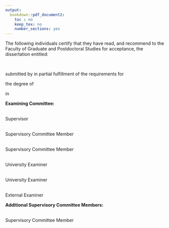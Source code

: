 ```yaml
---
output:
  bookdown::pdf_document2:
    toc : no
    keep_tex: no
    number_sections: yes
---
```


<!-- Note this section is Required -->

\doublespacing

The following individuals certify that they have read, and recommend to the Faculty of Graduate
and Postdoctoral Studies for acceptance, the dissertation entitled:

\vspace{5mm}


\noindent\underline{\makebox[6in][l]{Countergradient variation in lodgepole pine flowering phenology}}  
\vspace{2mm}

submitted by \underline{Carolyn Susannah Tysor} in partial fulfillment of the requirements for

the degree of \noindent\underline{\makebox[5in][l]{Master of Science}}  

in \noindent\underline{\makebox[5.8in][l]{Forestry}}

\vspace{5mm}

**Examining Committee:**

\noindent\underline{\makebox[6in][l]{Sally Aitken, Professor, Department of Forest and Conservation Sciences, UBC}}  
Supervisor

\noindent\underline{\makebox[6in][l]{Elizabeth Wolkovich, Associate Professor, Department of Forest and Conservation Sciences, UBC}}  
Supervisory Committee Member

\noindent\underline{\makebox[6in][l]{Michael Whitlock, Professor, Department of Zoology, UBC}}  
Supervisory Committee Member

\noindent\underline{\makebox[6in][l]{Sean Michaletz, Assistant Professor, Department of Botany, UBC}}  
University Examiner

\noindent\underline{\makebox[6in][l]{Name of University Examiner}}  
University Examiner

\noindent\underline{\makebox[6in][l]{Name of External Examiner}}  
External Examiner

<!-- Committee members that did not attend the defence -->
**Additional Supervisory Committee Members:**

\noindent\underline{\makebox[6in][l]{Name of your Committee Member}}  
Supervisory Committee Member
